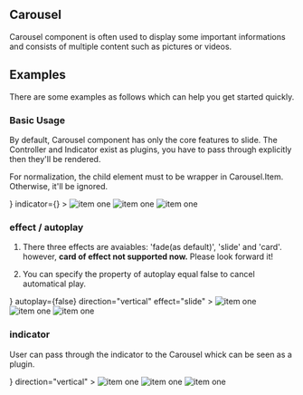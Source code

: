 

<Meta title="Components/Data Display/Carousel" component={Carousel} />

## Carousel

Carousel component is often used to display some important informations and consists of multiple content such as pictures or videos.

## Examples

There are some examples as follows which can help you get started quickly.

### Basic Usage

By default, Carousel component has only the core features to slide. The Controller and Indicator exist as plugins,
you have to pass through explicitly then they'll be rendered.

For normalization, the child element must to be wrapper in Carousel.Item. Otherwise, it'll be ignored.

<Canvas>
  <Story name="Default">
    <Carousel
      style={{ width: 600, height: 240 }}
      controller={<Carousel.Controller />}
      indicator={<Carousel.Indicator />}
    >
      <Carousel.Item>
        <img alt="item one" src="https://cdn.fujia.site/banner-1.jpg" />
      </Carousel.Item>
      <Carousel.Item>
        <img alt="item one" src="https://cdn.fujia.site/banner-2.jpg" />
      </Carousel.Item>
      <Carousel.Item>
        <img alt="item one" src="https://cdn.fujia.site/banner-4.jpg" />
      </Carousel.Item>
    </Carousel>
  </Story>
</Canvas>

### effect / autoplay

1. There three effects are avaiables: 'fade(as default)', 'slide' and 'card'. however, **card of effect not supported now.** Please look forward it!

2. You can specify the property of autoplay equal false to cancel automatical play.

<Canvas>
  <Story name="effect and autoplay">
    <Carousel
      style={{ width: 600, height: 240 }}
      controller={<Carousel.Controller />}
      autoplay={false}
      direction="vertical"
      effect="slide"
    >
      <Carousel.Item>
        <img alt="item one" src="https://cdn.fujia.site/banner-1.jpg" />
      </Carousel.Item>
      <Carousel.Item>
        <img alt="item one" src="https://cdn.fujia.site/banner-2.jpg" />
      </Carousel.Item>
      <Carousel.Item>
        <img alt="item one" src="https://cdn.fujia.site/banner-4.jpg" />
      </Carousel.Item>
    </Carousel>
  </Story>
</Canvas>

### indicator

User can pass through the indicator to the Carousel whick can be seen as a plugin.

<Canvas>
  <Story name="indicator">
    <Carousel
      style={{ width: 600, height: 240 }}
      indicator={<Carousel.Indicator position="right" />}
      direction="vertical"
    >
      <Carousel.Item>
        <img alt="item one" src="https://cdn.fujia.site/banner-1.jpg" />
      </Carousel.Item>
      <Carousel.Item>
        <img alt="item one" src="https://cdn.fujia.site/banner-2.jpg" />
      </Carousel.Item>
      <Carousel.Item>
        <img alt="item one" src="https://cdn.fujia.site/banner-4.jpg" />
      </Carousel.Item>
    </Carousel>
  </Story>
</Canvas>

<ReadMe />
